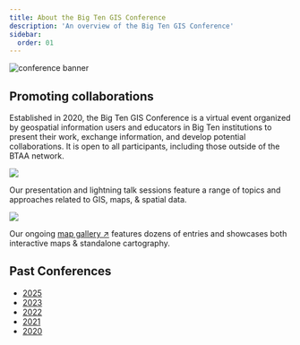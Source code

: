 ```yaml
---
title: About the Big Ten GIS Conference
description: 'An overview of the Big Ten GIS Conference'
sidebar:
  order: 01
---
```


![conference banner](@images/conference-banner.png)

## Promoting collaborations

Established in 2020, the Big Ten GIS Conference is a virtual event organized by geospatial information users and educators in Big Ten institutions to present their work, exchange information, and develop potential collaborations. It is open to all participants, including those outside of the BTAA network. 

<CardGrid>

<Card title = "Sharing research">

![](@images/presentations-collage.png)

Our presentation and lightning talk sessions feature a range of topics and approaches related to GIS, maps, & spatial data.
</Card>
    
<Card title ="Showcasing projects">

![](@images/map-gallery-collage.png)

Our ongoing [map gallery ↗](https://gin.btaa.org/Map-Gallery-Update/) features dozens of entries and showcases both interactive maps & standalone cartography.

</Card>

</CardGrid>

## Past Conferences

- [2025](2025/)
- [2023](2023/)
- [2022](2022/)
- [2021](2021/)
- [2020](2020/)
